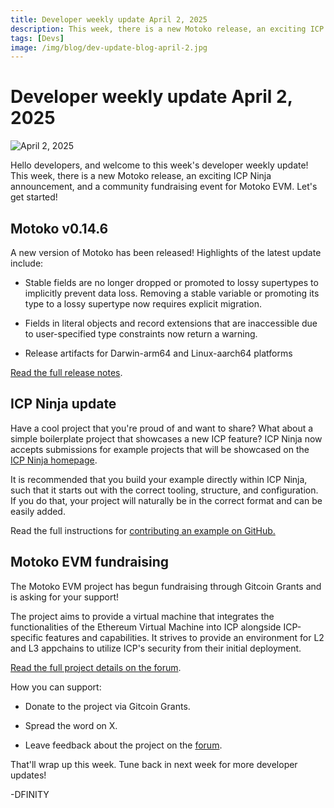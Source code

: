 ```yaml
---
title: Developer weekly update April 2, 2025
description: This week, there is a new Motoko release, an exciting ICP Ninja announcement, and a community fundraising event for Motoko EVM. 
tags: [Devs]
image: /img/blog/dev-update-blog-april-2.jpg
---
```


# Developer weekly update April 2, 2025

![April 2, 2025](../../static/img/blog/dev-update-blog-april-2.jpg)

Hello developers, and welcome to this week's developer weekly update! This week, there is a new Motoko release, an exciting ICP Ninja announcement, and a community fundraising event for Motoko EVM. Let's get started!

## Motoko v0.14.6

A new version of Motoko has been released! Highlights of the latest update include:

- Stable fields are no longer dropped or promoted to lossy supertypes to implicitly prevent data loss. Removing a stable variable or promoting its type to a lossy supertype now requires explicit migration.

- Fields in literal objects and record extensions that are inaccessible due to user-specified type constraints now return a warning.

- Release artifacts for Darwin-arm64 and Linux-aarch64 platforms

[Read the full release notes](https://github.com/dfinity/motoko/releases/tag/0.14.6).

## ICP Ninja update

Have a cool project that you're proud of and want to share? What about a simple boilerplate project that showcases a new ICP feature? ICP Ninja now accepts submissions for example projects that will be showcased on the [ICP Ninja homepage](https://icp.ninja).

It is recommended that you build your example directly within ICP Ninja, such that it starts out with the correct tooling, structure, and configuration. If you do that, your project will naturally be in the correct format and can be easily added.

Read the full instructions for [contributing an example on GitHub.](https://github.com/dfinity/examples/blob/master/NINJA_CONTRIBUTING.md)

## Motoko EVM fundraising

The Motoko EVM project has begun fundraising through Gitcoin Grants and is asking for your support!

The project aims to provide a virtual machine that integrates the functionalities of the Ethereum Virtual Machine into ICP alongside ICP-specific features and capabilities. It strives to provide an environment for L2 and L3 appchains to utilize ICP's security from their initial deployment.

[Read the full project details on the forum](https://forum.dfinity.org/t/gitcoin-grants-23-motoko-evm-fundraising-starts-today/43307).

How you can support:

- Donate to the project via Gitcoin Grants.

- Spread the word on X.

- Leave feedback about the project on the [forum](https://forum.dfinity.org/t/gitcoin-grants-23-motoko-evm-fundraising-starts-today/43307).

That'll wrap up this week. Tune back in next week for more developer updates!

-DFINITY

